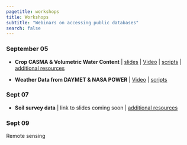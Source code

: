 ```yaml
---
pagetitle: workshops
title: Workshops
subtitle: "Webinars on accessing public databases"
search: false
---
```



### September 05

- **Crop CASMA & Volumetric Water Content** | [slides](https://leombastos.github.io/bastoslab/teaching/2023-aghack-vwc/2023-aghack-vwc-pres.html#/4/1) | [Video](https://youtu.be/jaEmBvdz9j8) | [scripts](https://github.com/leombastos/2023_aghack_vwc) | [additional resources](https://leombastos.github.io/bastoslab/teaching/teaching.html)


- **Weather Data from DAYMET & NASA POWER** | [Video](https://youtu.be/r38NfwZcZPQ) | [scripts](https://github.com/adriancorrendo/AgrometR/)

### Sept 07

- **Soil survey data** | link to slides coming soon | [additional resources](http://ncss-tech.github.io/AQP/)

### Sept 09

Remote sensing

